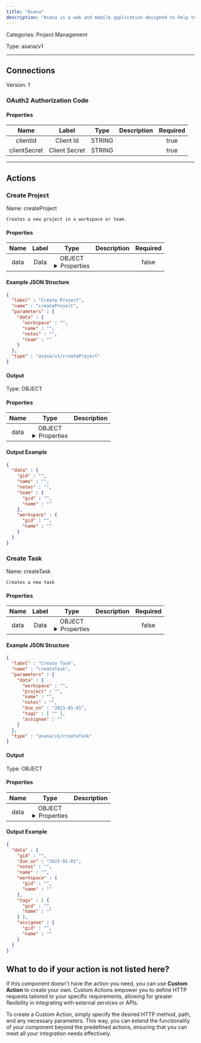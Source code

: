 ```yaml
---
title: "Asana"
description: "Asana is a web and mobile application designed to help teams organize, track, and manage their work tasks and projects efficiently."
---
```



Categories: Project Management


Type: asana/v1

<hr />




## Connections

Version: 1


### OAuth2 Authorization Code

#### Properties

|      Name       |      Label     |     Type     |     Description     | Required |
|:---------------:|:--------------:|:------------:|:-------------------:|:--------:|
| clientId | Client Id | STRING |  | true |
| clientSecret | Client Secret | STRING |  | true |





<hr />


## Actions


### Create Project
Name: createProject

`Creates a new project in a workspace or team.`

#### Properties

|      Name       |      Label     |     Type     |     Description     | Required |
|:---------------:|:--------------:|:------------:|:-------------------:|:--------:|
| data | Data | OBJECT <details> <summary> Properties </summary> &#123;STRING\(workspace), STRING\(name), STRING\(notes), STRING\(team)&#125; </details> |  | false |

#### Example JSON Structure
```json
{
  "label" : "Create Project",
  "name" : "createProject",
  "parameters" : {
    "data" : {
      "workspace" : "",
      "name" : "",
      "notes" : "",
      "team" : ""
    }
  },
  "type" : "asana/v1/createProject"
}
```

#### Output



Type: OBJECT


#### Properties

|     Name     |     Type     |     Description     |
|:------------:|:------------:|:-------------------:|
| data | OBJECT <details> <summary> Properties </summary> &#123;STRING\(gid), STRING\(name), STRING\(notes), &#123;STRING\(gid), STRING\(name)&#125;\(team), &#123;STRING\(gid), STRING\(name)&#125;\(workspace)&#125; </details> |  |




#### Output Example
```json
{
  "data" : {
    "gid" : "",
    "name" : "",
    "notes" : "",
    "team" : {
      "gid" : "",
      "name" : ""
    },
    "workspace" : {
      "gid" : "",
      "name" : ""
    }
  }
}
```


### Create Task
Name: createTask

`Creates a new task`

#### Properties

|      Name       |      Label     |     Type     |     Description     | Required |
|:---------------:|:--------------:|:------------:|:-------------------:|:--------:|
| data | Data | OBJECT <details> <summary> Properties </summary> &#123;STRING\(workspace), STRING\(project), STRING\(name), STRING\(notes), DATE\(due_on), [STRING]\(tags), STRING\(assignee)&#125; </details> |  | false |

#### Example JSON Structure
```json
{
  "label" : "Create Task",
  "name" : "createTask",
  "parameters" : {
    "data" : {
      "workspace" : "",
      "project" : "",
      "name" : "",
      "notes" : "",
      "due_on" : "2021-01-01",
      "tags" : [ "" ],
      "assignee" : ""
    }
  },
  "type" : "asana/v1/createTask"
}
```

#### Output



Type: OBJECT


#### Properties

|     Name     |     Type     |     Description     |
|:------------:|:------------:|:-------------------:|
| data | OBJECT <details> <summary> Properties </summary> &#123;STRING\(gid), DATE\(due_on), STRING\(notes), STRING\(name), &#123;STRING\(gid), STRING\(name)&#125;\(workspace), [&#123;STRING\(gid), STRING\(name)&#125;]\(tags), &#123;STRING\(gid), STRING\(name)&#125;\(assignee)&#125; </details> |  |




#### Output Example
```json
{
  "data" : {
    "gid" : "",
    "due_on" : "2021-01-01",
    "notes" : "",
    "name" : "",
    "workspace" : {
      "gid" : "",
      "name" : ""
    },
    "tags" : [ {
      "gid" : "",
      "name" : ""
    } ],
    "assignee" : {
      "gid" : "",
      "name" : ""
    }
  }
}
```




## What to do if your action is not listed here?

If this component doesn't have the action you need, you can use **Custom Action** to create your own. Custom Actions empower you to define HTTP requests tailored to your specific requirements, allowing for greater flexibility in integrating with external services or APIs.

To create a Custom Action, simply specify the desired HTTP method, path, and any necessary parameters. This way, you can extend the functionality of your component beyond the predefined actions, ensuring that you can meet all your integration needs effectively.

